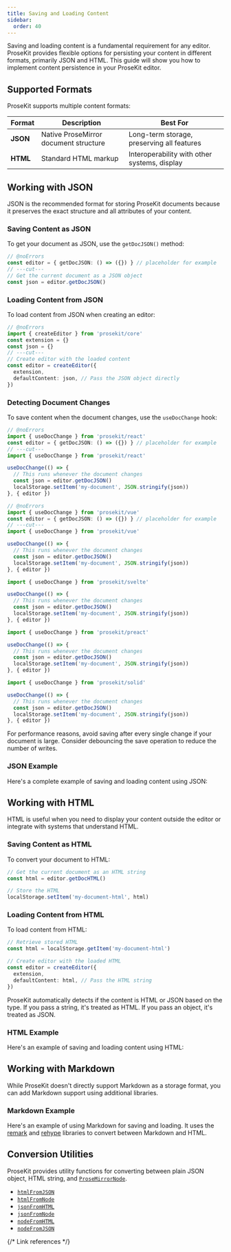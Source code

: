 ```yaml
---
title: Saving and Loading Content
sidebar:
  order: 40
---
```



Saving and loading content is a fundamental requirement for any editor. ProseKit provides flexible options for persisting your content in different formats, primarily JSON and HTML. This guide will show you how to implement content persistence in your ProseKit editor.

## Supported Formats

ProseKit supports multiple content formats:

| Format   | Description                           | Best For                                     |
| -------- | ------------------------------------- | -------------------------------------------- |
| **JSON** | Native ProseMirror document structure | Long-term storage, preserving all features   |
| **HTML** | Standard HTML markup                  | Interoperability with other systems, display |

## Working with JSON

JSON is the recommended format for storing ProseKit documents because it preserves the exact structure and all attributes of your content.

### Saving Content as JSON

To get your document as JSON, use the `getDocJSON()` method:

```ts twoslash
// @noErrors
const editor = { getDocJSON: () => ({}) } // placeholder for example
// ---cut---
// Get the current document as a JSON object
const json = editor.getDocJSON()
```

### Loading Content from JSON

To load content from JSON when creating an editor:

```ts twoslash
// @noErrors
import { createEditor } from 'prosekit/core'
const extension = {}
const json = {}
// ---cut---
// Create editor with the loaded content
const editor = createEditor({
  extension,
  defaultContent: json, // Pass the JSON object directly
})
```

### Detecting Document Changes

To save content when the document changes, use the `useDocChange` hook:

<Tabs syncKey="ui-framework">

<TabItem label="React">

```ts twoslash
// @noErrors
import { useDocChange } from 'prosekit/react'
const editor = { getDocJSON: () => ({}) } // placeholder for example
// ---cut---
import { useDocChange } from 'prosekit/react'

useDocChange(() => {
  // This runs whenever the document changes
  const json = editor.getDocJSON()
  localStorage.setItem('my-document', JSON.stringify(json))
}, { editor })
```

</TabItem>

<TabItem label="Vue">

```ts twoslash
// @noErrors
import { useDocChange } from 'prosekit/vue'
const editor = { getDocJSON: () => ({}) } // placeholder for example
// ---cut---
import { useDocChange } from 'prosekit/vue'

useDocChange(() => {
  // This runs whenever the document changes
  const json = editor.getDocJSON()
  localStorage.setItem('my-document', JSON.stringify(json))
}, { editor })
```

</TabItem>

<TabItem label="Svelte">

```ts
import { useDocChange } from 'prosekit/svelte'

useDocChange(() => {
  // This runs whenever the document changes
  const json = editor.getDocJSON()
  localStorage.setItem('my-document', JSON.stringify(json))
}, { editor })
```

</TabItem>

<TabItem label="Preact">

```ts
import { useDocChange } from 'prosekit/preact'

useDocChange(() => {
  // This runs whenever the document changes
  const json = editor.getDocJSON()
  localStorage.setItem('my-document', JSON.stringify(json))
}, { editor })
```

</TabItem>

<TabItem label="Solid">

```ts
import { useDocChange } from 'prosekit/solid'

useDocChange(() => {
  // This runs whenever the document changes
  const json = editor.getDocJSON()
  localStorage.setItem('my-document', JSON.stringify(json))
}, { editor })
```

</TabItem>

</Tabs>

<Aside type="caution">
  For performance reasons, avoid saving after every single change if your document is large. Consider debouncing the save operation to reduce the number of writes.
</Aside>

### JSON Example

Here's a complete example of saving and loading content using JSON:

<Demo story="save-json" />

## Working with HTML

HTML is useful when you need to display your content outside the editor or integrate with systems that understand HTML.

### Saving Content as HTML

To convert your document to HTML:

```ts
// Get the current document as an HTML string
const html = editor.getDocHTML()

// Store the HTML
localStorage.setItem('my-document-html', html)
```

### Loading Content from HTML

To load content from HTML:

```ts
// Retrieve stored HTML
const html = localStorage.getItem('my-document-html')

// Create editor with the loaded HTML
const editor = createEditor({
  extension,
  defaultContent: html, // Pass the HTML string
})
```

<Aside>
  ProseKit automatically detects if the content is HTML or JSON based on the type. If you pass a string, it's treated as HTML. If you pass an object, it's treated as JSON.
</Aside>

### HTML Example

Here's an example of saving and loading content using HTML:

<Demo story="save-html" />

## Working with Markdown

While ProseKit doesn't directly support Markdown as a storage format, you can add Markdown support using additional libraries.

### Markdown Example

Here's an example of using Markdown for saving and loading. It uses the [remark](https://github.com/remarkjs/remark) and [rehype](https://github.com/rehypejs/rehype) libraries to convert between Markdown and HTML.

<Demo story="save-markdown" />

## Conversion Utilities

ProseKit provides utility functions for converting between plain JSON object, HTML string, and [`ProseMirrorNode`].

- [`htmlFromJSON`]
- [`htmlFromNode`]
- [`jsonFromHTML`]
- [`jsonFromNode`]
- [`nodeFromHTML`]
- [`nodeFromJSON`]

{/* Link references */}

[`ProseMirrorNode`]: /references/pm/model/#prose-mirror-node
[`jsonFromHTML`]: /references/core/#json-from-html
[`htmlFromJSON`]: /references/core/#html-from-json
[`nodeFromJSON`]: /references/core/#node-from-json
[`nodeFromHTML`]: /references/core/#node-from-html
[`htmlFromNode`]: /references/core/#html-from-node
[`jsonFromNode`]: /references/core/#json-from-node
